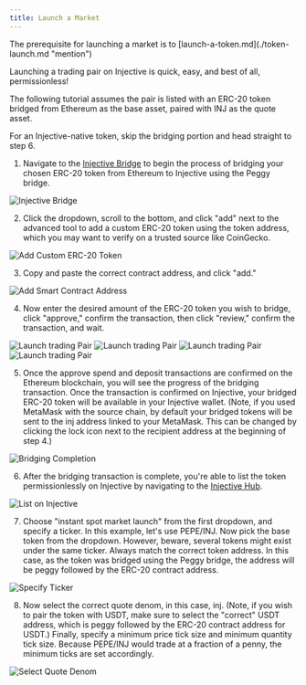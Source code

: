 ```yaml
---
title: Launch a Market
---
```


<Callout icon="info" color="#07C1FF" iconType="regular">
The prerequisite for launching a market is to [launch-a-token.md](./token-launch.md "mention")
</Callout>

Launching a trading pair on Injective is quick, easy, and best of all, permissionless!

The following tutorial assumes the pair is listed with an ERC-20 token bridged from Ethereum as the base asset, paired with INJ as the quote asset.

For an Injective-native token, skip the bridging portion and head straight to step 6.

1. Navigate to the [Injective Bridge](http://bridge.injective.network/) to begin the process of bridging your chosen ERC-20 token from Ethereum to Injective using the Peggy bridge.

![Injective Bridge](<../.gitbook/assets/Docs - Deposit Peggy.png>)

2. Click the dropdown, scroll to the bottom, and click "add" next to the advanced tool to add a custom ERC-20 token using the token address, which you may want to verify on a trusted source like CoinGecko.

![Add Custom ERC-20 Token](<../.gitbook/assets/Docs - Deposit From.png>)

3. Copy and paste the correct contract address, and click "add."

![Add Smart Contract Address](<../.gitbook/assets/Docs - Add and Bridge ERC20.png>)

4. Now enter the desired amount of the ERC-20 token you wish to bridge, click "approve," confirm the transaction, then click "review," confirm the transaction, and wait.

![Launch trading Pair](https://docs.injective.network/assets/images/ltp4-f8f97c3328c04389962ac3deb9b137a9.png) ![Launch trading Pair](https://docs.injective.network/assets/images/ltp6-7812b6fe19b088c68b8d2a9bda8df05c.png) ![Launch trading Pair](https://docs.injective.network/assets/images/ltp7-d83a52c9fc794a2934ea8f2a5371595a.png) ![Launch trading Pair](https://docs.injective.network/assets/images/ltp8-da76aaaa5ee9f233ea47bbcb1f5b53bf.png)

5. Once the approve spend and deposit transactions are confirmed on the Ethereum blockchain, you will see the progress of the bridging transaction. Once the transaction is confirmed on Injective, your bridged ERC-20 token will be available in your Injective wallet. (Note, if you used MetaMask with the source chain, by default your bridged tokens will be sent to the inj address linked to your MetaMask. This can be changed by clicking the lock icon next to the recipient address at the beginning of step 4.)

![Bridging Completion](<../.gitbook/assets/Docs - Transaction Submitted.png>)

6. After the bridging transaction is complete, you're able to list the token permissionlessly on Injective by navigating to the [Injective Hub](https://injhub.com/proposal/create/).

![List on Injective](<../.gitbook/assets/Docs - New Proposal.png>)

7. Choose "instant spot market launch" from the first dropdown, and specify a ticker. In this example, let's use PEPE/INJ. Now pick the base token from the dropdown. However, beware, several tokens might exist under the same ticker. Always match the correct token address. In this case, as the token was bridged using the Peggy bridge, the address will be peggy followed by the ERC-20 contract address.

![Specify Ticker](<../.gitbook/assets/Docs - Select Ticker.png>)

8. Now select the correct quote denom, in this case, inj. (Note, if you wish to pair the token with USDT, make sure to select the "correct" USDT address, which is peggy followed by the ERC-20 contract address for USDT.) Finally, specify a minimum price tick size and minimum quantity tick size. Because PEPE/INJ would trade at a fraction of a penny, the minimum ticks are set accordingly.

![Select Quote Denom](<../.gitbook/assets/Docs - Quote Denom.png>)
